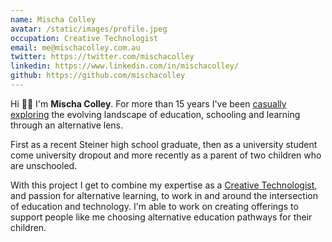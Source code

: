 ```yaml
---
name: Mischa Colley
avatar: /static/images/profile.jpeg
occupation: Creative Technologist
email: me@mischacolley.com.au
twitter: https://twitter.com/mischacolley
linkedin: https://www.linkedin.com/in/mischacolley/
github: https://github.com/mischacolley
---
```


Hi 👋🏻 I'm **Mischa Colley**. For more than 15 years I've been [casually exploring](https://big-dust-9ee.notion.site/6af006f120644dfeb7c5be0f6dcf3252?v=92108802bade47e8984381ccec6e9290) the evolving landscape of education, schooling and learning through an alternative lens.

First as a recent Steiner high school graduate, then as a university student come university dropout and more recently as a parent of two children who are unschooled.

With this project I get to combine my expertise as a [Creative Technologist](https://mischacolley.com.au/), and passion for alternative learning, to work in and around the intersection of education and technology. I'm able to work on creating offerings to support people like me choosing alternative education pathways for their children.
